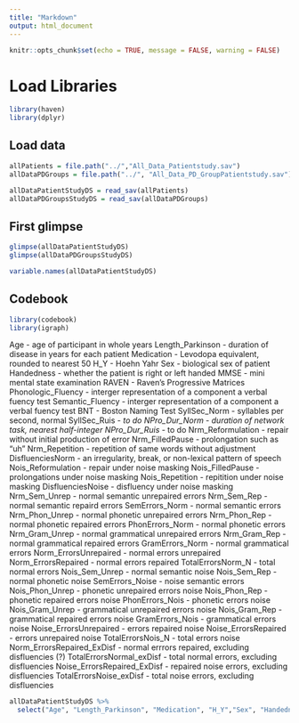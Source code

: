 ```yaml
---
title: "Markdown"
output: html_document
---
```


```r
knitr::opts_chunk$set(echo = TRUE, message = FALSE, warning = FALSE)
```

# Load Libraries
```r
library(haven)
library(dplyr)
```
 


## Load data
```r


allPatients = file.path("../","All_Data_Patientstudy.sav")
allDataPDGroups = file.path("../", "All_Data_PD_GroupPatientstudy.sav")

allDataPatientStudyDS = read_sav(allPatients)
allDataPDGroupsStudyDS = read_sav(allDataPDGroups)

```


## First glimpse
```r
glimpse(allDataPatientStudyDS)
glimpse(allDataPDGroupsStudyDS)
```
```r
variable.names(allDataPatientStudyDS)
```

## Codebook

```r
library(codebook)
library(igraph)

```
Age - age of participant in whole years
Length_Parkinson - duration of disease in years for each patient
Medication - Levodopa equivalent, rounded to nearest 50
H_Y - Hoehn Yahr
Sex - biological sex of patient
Handedness - whether the patient is right or left handed
MMSE - mini mental state examination
RAVEN - Raven's Progressive Matrices
Phonologic_Fluency - interger representation of a component a verbal fuency test
Semantic_Fluency - interger representation of a component a verbal fuency test
BNT - Boston Naming Test
SyllSec_Norm - syllables per second, normal
SyllSec_Ruis - *to do
NPro_Dur_Norm - duration of network task, nearest half-integer
NPro_Dur_Ruis - *to do
Nrm_Reformulation - repair without initial production of error
Nrm_FilledPause - prolongation such as "uh"
Nrm_Repetition - repetition of same words without adjustment
DisfluenciesNorm - an irregularity, break, or non-lexical pattern of speech\
Nois_Reformulation - repair under noise masking
Nois_FilledPause - prolongations under noise masking
Nois_Repetition - repitition under noise masking
DisfluenciesNoise - disfluency under noise masking
Nrm_Sem_Unrep - normal semantic unrepaired errors
Nrm_Sem_Rep - normal semantic repaird errors
SemErrors_Norm - normal semantic errors
Nrm_Phon_Unrep - normal phonetic unrepaired errors
Nrm_Phon_Rep - normal phonetic repaired errors
PhonErrors_Norm - normal phonetic errors
Nrm_Gram_Unrep - normal grammatical unrepaired errors
Nrm_Gram_Rep - normal grammatical repaired errors
GramErrors_Norm - normal grammatical errors
Norm_ErrorsUnrepaired - normal errors unrepaired
Norm_ErrorsRepaired - normal errors repaired
TotalErrorsNorm_N - total normal errors
Nois_Sem_Unrep - normal semantic noise
Nois_Sem_Rep - normal phonetic noise
SemErrors_Noise - noise semantic errors
Nois_Phon_Unrep - phonetic unrepaired errors noise
Nois_Phon_Rep - phonetic repaired errors noise
PhonErrors_Nois - phonetic errors noise
Nois_Gram_Unrep - grammatical unrepaired errors noise
Nois_Gram_Rep - grammatical repaired errors noise
GramErrors_Nois - grammatical errors noise
Noise_ErrorsUnrepaired - errors repaired noise
Noise_ErrorsRepaired - errors unrepaired noise
TotalErrorsNois_N - total errors noise
Norm_ErrorsRepaired_ExDisf - normal errrors repaired, excluding disfluencies (?)
TotalErrorsNormal_exDisf - total normal errors, excluding disfluencies
Noise_ErrorsRepaired_ExDisf - repaired noise errors, excluding disfluencies
TotalErrorsNoise_exDisf - total noise errors, excluding disfluencies

```r
allDataPatientStudyDS %>%
  select("Age", "Length_Parkinson", "Medication", "H_Y","Sex", "Handedness", "MMSE","RAVEN", "Phonologic_Fluency", "Semantic_Fluency", "BNT", "SyllSec_Norm", "SyllSec_Ruis", "NPro_Dur_Norm", "NPro_Dur_Ruis", "Nrm_Reformulation", "Nrm_FilledPause", "Nrm_Repetition", "DisfluenciesNorm", "Nois_Reformulation", "Nois_FilledPause", "Nois_Repetition", "DisfluenciesNoise", "Nrm_Sem_Unrep", "Nrm_Sem_Rep", "SemErrors_Norm", "Nrm_Phon_Unrep", "Nrm_Phon_Rep", "PhonErrors_Norm", "Nrm_Gram_Unrep", "Nrm_Gram_Rep", "GramErrors_Norm", "Norm_ErrorsUnrepaired", "Norm_ErrorsRepaired", "TotalErrorsNorm_N", "Nois_Sem_Unrep", "Nois_Sem_Rep", "SemErrors_Noise", "Nois_Phon_Unrep", "Nois_Phon_Rep", "PhonErrors_Nois", "Nois_Gram_Unrep", "Nois_Gram_Rep", "GramErrors_Nois", "Noise_ErrorsUnrepaired", "Noise_ErrorsRepaired", "TotalErrorsNois_N", "Norm_ErrorsRepaired_ExDisf", "TotalErrorsNormal_exDisf", "Noise_ErrorsRepaired_ExDisf", "TotalErrorsNoise_exDisf")
```



